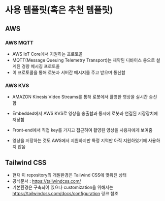 # 사용 템플릿(혹은 추천 템플릿)

## AWS

### AWS MQTT

- AWS IoT Core에서 지원하는 프로토콜
- MQTT(Message Queuing Telemetry Transport)는 제약된 디바이스 용으로 설계된 경량 메시징 프로토콜
- 이 프로토콜을 통해 로봇과 서버간 메시지를 주고 받으며 통신함

### AWS KVS

- AMAZON Kinesis Video Streams를 통해 로봇에서 촬영한 영상을 실시간 송신함
- Embedded에서 AWS KVS로 영상을 송출함과 동시에 로봇과 연결된 저장장치에 저장함
- Front-end에서 직접 key를 가지고 접근하여 촬영된 영상을 사용자에게 보여줌

- 영상을 저장하는 것도 AWS에서 지원하지만 특정 지역만 아직 지원하였기에 사용하지 않음

## Tailwind CSS

- 현재 이 repository의 개발환경은 Tailwind CSS에 맞춰진 상태
- 공식문서 : https://tailwindcss.com/
- 기본환경은 구축되어 있으나 customization을 위해서는 https://tailwindcss.com/docs/configuration 링크 참조
